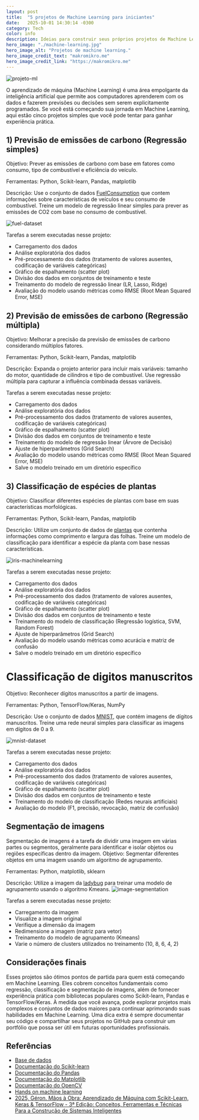 ```yaml
---
layout: post
title:  "5 projetos de Machine Learning para iniciantes"
date:   2025-10-01 14:30:14 -0300
category: Tech
color: info
description: Ideias para construir seus próprios projetos de Machine Learning com essas ideias práticas e acessíveis.
hero_image: "./machine-learning.jpg"
hero_image_alt: "Projetos de machine learning."
hero_image_credit_text: "makromikro.me"
hero_image_credit_link: "https://makromikro.me"
---
```

![projeto-ml](./machine-learning.jpg)

O aprendizado de máquina (Machine Learning) é uma área empolgante da inteligência artificial que permite
aos computadores aprenderem com os dados e fazerem previsões ou decisões sem serem explicitamente programados. Se você está começando sua jornada em Machine Learning, aqui estão cinco projetos simples que você pode tentar para ganhar experiência prática.

## 1) Previsão de emissões de carbono (Regressão simples)
Objetivo: Prever as emissões de carbono com base em fatores como consumo, tipo de combustível e eficiência do veículo.

Ferramentas: Python, Scikit-learn, Pandas, matplotlib

Descrição: Use o conjunto de dados [FuelConsumption](https://github.com/wesinalves/projetos-ml-para-iniciantes/blob/main/datasets/FuelConsumption.csv) que contem informações sobre características de veículos e seu consumo de combustível. Treine um modelo de regressão linear simples para prever as emissões de CO2 com base no consumo de combustível.

![fuel-dataset](./fuel-dataset.jpg)

Tarefas a serem executadas nesse projeto:
* Carregamento dos dados
* Análise exploratória dos dados
* Pré-processamento dos dados (tratamento de valores ausentes, codificação de variáveis categóricas)
* Gráfico de espalhamento (scatter plot)
* Divisão dos dados em conjuntos de treinamento e teste
* Treinamento do modelo de regressão linear (LR, Lasso, Ridge)
* Avaliação do modelo usando métricas como RMSE (Root Mean Squared Error, MSE)

## 2) Previsão de emissões de carbono (Regressão múltipla)
Objetivo: Melhorar a precisão da previsão de emissões de carbono considerando múltiplos fatores.

Ferramentas: Python, Scikit-learn, Pandas, matplotlib

Descrição: Expanda o projeto anterior para incluir mais variáveis: tamanho do motor, quantidade de cilindros e tipo de combustível. Use regressão múltipla para capturar a influência combinada dessas variáveis.

Tarefas a serem executadas nesse projeto:
* Carregamento dos dados
* Análise exploratória dos dados
* Pré-processamento dos dados (tratamento de valores ausentes, codificação de variáveis categóricas)
* Gráfico de espalhamento (scatter plot)
* Divisão dos dados em conjuntos de treinamento e teste
* Treinamento do modelo de regressão linear (Árvore de Decisão)
* Ajuste de hiperparâmetros (Grid Search)
* Avaliação do modelo usando métricas como RMSE (Root Mean Squared Error, MSE)
* Salve o modelo treinado em um diretório específico

## 3) Classificação de espécies de plantas
Objetivo: Classificar diferentes espécies de plantas com base em suas características morfológicas.

Ferramentas: Python, Scikit-learn, Pandas, matplotlib

Descrição: Utilize um conjunto de dados de [plantas](https://github.com/wesinalves/projetos-ml-para-iniciantes/blob/main/datasets/iris.zip) que contenha informações como comprimento e largura das folhas. Treine um modelo de classificação para identificar a espécie da planta com base nessas características.

![iris-machinelearning](./iris-machinelearning.png)

Tarefas a serem executadas nesse projeto:
* Carregamento dos dados
* Análise exploratória dos dados
* Pré-processamento dos dados (tratamento de valores ausentes, codificação de variáveis categóricas)
* Gráfico de espalhamento (scatter plot)
* Divisão dos dados em conjuntos de treinamento e teste
* Treinamento do modelo de classificação (Regressão logística, SVM, Random Forest)
* Ajuste de hiperparâmetros (Grid Search)
* Avaliação do modelo usando métricas como acurácia e matriz de confusão
* Salve o modelo treinado em um diretório específico

# Classificação de digitos manuscritos
Objetivo: Reconhecer dígitos manuscritos a partir de imagens.

Ferramentas: Python, TensorFlow/Keras, NumPy

Descrição: Use o conjunto de dados [MNIST](https://www.kaggle.com/datasets/hojjatk/mnist-dataset), que contém imagens de dígitos manuscritos. Treine uma rede neural simples para classificar as imagens em dígitos de 0 a 9.

![mnist-dataset](./mnist-dataset.jpeg)

Tarefas a serem executadas nesse projeto:
* Carregamento dos dados
* Análise exploratória dos dados
* Pré-processamento dos dados (tratamento de valores ausentes, codificação de variáveis categóricas)
* Gráfico de espalhamento (scatter plot)
* Divisão dos dados em conjuntos de treinamento e teste
* Treinamento do modelo de classificação (Redes neurais artificiais)
* Avaliação do modelo (F1, precisão, revocação, matriz de confusão)

## Segmentação de imagens
Segmentação de imagens é a tarefa de dividir uma imagem em várias partes ou segmentos, geralmente para identificar e isolar objetos ou regiões específicas dentro da imagem. 
Objetivo: Segmentar diferentes objetos em uma imagem usando um algoritmo de agrupamento.

Ferramentas: Python, matplotlib, sklearn

Descrição: Utilize a imagem da [ladybug](https://github.com/wesinalves/projetos-ml-para-iniciantes/blob/main/datasets/ladybug.png) para treinar uma modelo de agrupamento usando o algoritmo Kmeans.
![image-segmentation](./ladybug.png)

Tarefas a serem executadas nesse projeto:
* Carregamento da imagem
* Visualize a imagem original
* Verifique a dimensão da imagem
* Redimensione a imagem (matriz para vetor)
* Treinamento do modelo de agrupamento (Kmeans)
* Varie o número de clusters utilizados no treinamento (10, 8, 6, 4, 2)

## Considerações finais
Esses projetos são ótimos pontos de partida para quem está começando em Machine Learning. Eles cobrem conceitos fundamentais como regressão, classificação e segmentação de imagens, além de fornecer experiência prática com bibliotecas populares como Scikit-learn, Pandas e TensorFlow/Keras. À medida que você avança, pode explorar projetos mais complexos e conjuntos de dados maiores para continuar aprimorando suas habilidades em Machine Learning. Uma dica extra é sempre documentar seu código e compartilhar seus projetos no GitHub para construir um portfólio que possa ser útil em futuras oportunidades profissionais.

## Referências
- [Base de dados](https://github.com/wesinalves/projetos-ml-para-iniciantes/tree/main/datasets)
- [Documentação do Scikit-learn](https://scikit-learn.org/stable/documentation.html)
- [Documentação do Pandas](https://pandas.pydata.org/pandas-docs/stable/documentation.html)
- [Documentação do Matplotlib](https://matplotlib.org/stable/contents.html)
- [Documentação do OpenCV](https://docs.opencv.org/master/)
- [Hands on machine learning](https://amzn.to/42nJXlz)
- [2025, Géron. Mãos à Obra: Aprendizado de Máquina com Scikit-Learn, Keras & TensorFlow - 3ª Edição: Conceitos, Ferramentas e Técnicas Para a Construção de Sistemas Inteligentes](https://amzn.to/42nJXlz)
